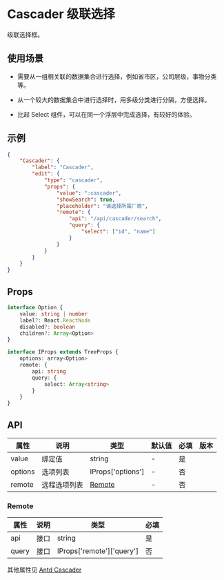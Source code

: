 # Cascader 级联选择

级联选择框。

## 使用场景

- 需要从一组相关联的数据集合进行选择，例如省市区，公司层级，事物分类等。

- 从一个较大的数据集合中进行选择时，用多级分类进行分隔，方便选择。

- 比起 Select 组件，可以在同一个浮层中完成选择，有较好的体验。

## 示例

```json
{
	"Cascader": {
		"label": "Cascader",
		"edit": {
			"type": "cascader",
			"props": {
				"value": ":cascader",
				"showSearch": true,
				"placeholder": "请选择所属厂商",
				"remote": {
					"api": "/api/cascader/search",
					"query": {
						"select": ["id", "name"]
					}
				}
			}
		}
	}
}
```

## Props

```ts
interface Option {
	value: string | number
	label?: React.ReactNode
	disabled?: boolean
	children?: Array<Option>
}

interface IProps extends TreeProps {
	options: array<Option>
	remote: {
		api: string
		query: {
			select: Array<string>
		}
	}
}
```

## API

| 属性    | 说明         | 类型              | 默认值 | 必填 | 版本 |
| ------- | ------------ | ----------------- | ------ | ---- | ---- |
| value   | 绑定值       | string            | -      | 是   |      |
| options | 选项列表     | IProps['options'] | -      | 否   |      |
| remote  | 远程选项列表 | [Remote](#Remote) | -      | 否   |      |

### Remote

| 属性  | 说明 | 类型                      | 必填 |
| ----- | ---- | ------------------------- | ---- |
| api   | 接口 | string                    | 是   |
| query | 接口 | IProps['remote']['query'] | 否   |

其他属性见 [Antd Cascader](https://ant-design.gitee.io/components/cascader-cn/)
